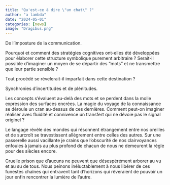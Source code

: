 ```yaml
---
title: "Qu'est-ce à dire \"un chat\" ?"
author: "a lambda"
date: "2024-05-01"
categories: [news]
image: "Dragibus.png"
---
```

De l'imposture de la communication. 

Pourquoi et comment des stratégies cognitives ont-elles été développées pour élaborer cette structure symbolique purement arbitraire ? Serait-il possible d'imaginer un moyen de se départir des "mots" et ne transmettre que leur partie sensible ?

Tout procédé se révelerait-il imparfait dans cette destination ?

Synchronies d'incertitudes et de plénitudes.

Les concepts s'évaluent au-delà des mots et se perdent dans la molle expression des surfaces encrées. La magie du voyage de la connaissance se déroule un cran au-dessus de ces dernières. Comment peut-on imaginer réaliser avec fluidité et connivence un transfert qui ne dévoie pas le signal originel ?

Le langage révèle des mondes qui résonnent étrangement entre nos oreilles et de surcroît se travestissent allègrement entre celles des autres. Sur une passerelle aussi vacillante je crains que l'obscurité de nos clairvoyances enfouies à jamais au plus profond de chacun de nous ne demeurent la règle pour des siècles encore.

Cruelle prison que d'aucuns ne peuvent que désespérément arborer au vu et au su de tous. Nous peinons inéluctablement  à nous libérer de ces funestes chaînes qui entravent tant d'horizons qui rêveraient de pouvoir un jour enfin rencontrer la lumière de l'autre.
